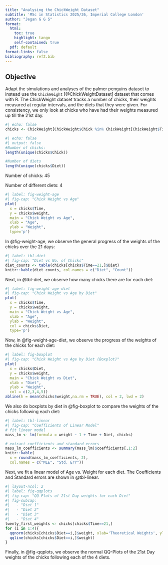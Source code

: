 ```yaml
---
title: "Analysing the ChickWeight Dataset"
subtitle: 'MSc in Statistics 2025/26, Imperial College London'
author: "Jegan G G S"
format:
  html:
    toc: true
    highlight: tango
    self-contained: true
  pdf: default
format-links: false
bibliography: ref2.bib
---
```


## Objective
Adapt the simulations and analyses of the palmer penguins dataset to instead use the `ChickWeight` [@ChickWeightDataset] dataset that comes with R. The ChickWeight dataset tracks a number of chicks, their weights measured at regular intervals, and the diets that they were given. For consistency, we only look at chicks who have had their weights measured up till the 21st day.

```r
#| echo: false
chicks <- ChickWeight[ChickWeight$Chick %in% ChickWeight[ChickWeight$Time==21,]$Chick,]
```

```r
#| echo: false
#| output: false
#Number of chicks:
length(unique(chicks$Chick))

#Number of diets
length(unique(chicks$Diet))
```
Number of chicks: 45

Number of different diets: 4

```r
#| label: fig-weight-age
#| fig-cap: "Chick Weight vs Age"
plot(
  x = chicks$Time,
  y = chicks$weight, 
  main = "Chick Weight vs Age",
  xlab = "Age",
  ylab = "Weight",
  type='p')
```
In @fig-weight-age, we observe the general progress of the weights of the chicks over the 21 days:

```r
#| label: tbl-diet
#| fig-cap: "Diet vs No. of Chicks"
diet_counts <- table(chicks[chicks$Time==21,]$Diet)
knitr::kable(diet_counts, col.names = c("Diet", "Count"))
```
Next, in @tbl-diet, we observe how many chicks there are for each diet:


```r
#| label: fig-weight-age-diet
#| fig-cap: "Chick Weight vs Age by Diet"
plot(
  x = chicks$Time,
  y = chicks$weight, 
  main = "Chick Weight vs Age",
  xlab = "Age",
  ylab = "Weight",
  col = chicks$Diet,
  type='p')
```
Now, in @fig-weight-age-diet, we observe the progress of the weights of the chicks for each diet:

```r
#| label: fig-boxplot
#| fig-cap: "Chick Weight vs Age by Diet (Boxplot)"
plot(
  x = chicks$Diet,
  y = chicks$weight, 
  main = "Chick Weight vs Diet",
  xlab = "Diet",
  ylab = "Weight",
  col = c(2,3,4,5))
abline(h = mean(chicks$weight,na.rm = TRUE), col = 2, lwd = 2)
```
We also do boxplots by diet in @fig-boxplot to compare the weights of the chicks following each diet:

```r
#| label: tbl-linear
#| fig-cap: "Coefficients of Linear Model"
# fit linear model
mass_lm <- lm(formula = weight ~ 1 + Time + Diet, chicks)

# extract coefficients and standard errors
mass_lm_coefficients <- summary(mass_lm)$coefficients[,1:2]
knitr::kable(
  x = round(mass_lm_coefficients, 2),
  col.names = c("MLE", "Std. Err"))
```
Next, we fit a linear model of Age vs. Weight for each diet. The Coefficients and Standard errors are shown in @tbl-linear.

```r
#| layout-ncol: 2
#| label: fig-qqplots
#| fig-cap: "QQ-Plots of 21st Day weights for each Diet"
#| fig-subcap: 
#|   - "Diet 1"
#|   - "Diet 2"
#|   - "Diet 3"
#|   - "Diet 4"
twenty_first_weights <- chicks[chicks$Time==21,]
for (i in 1:4){
  qqnorm(chicks[chicks$Diet==i,]$weight, xlab='Theoretical Weights', ylab='Sample Weights')
  qqline(chicks[chicks$Diet==i,]$weight)
}
```
Finally, in @fig-qqplots, we observe the normal QQ-Plots of the 21st Day weights of the chicks following each of the 4 diets.
